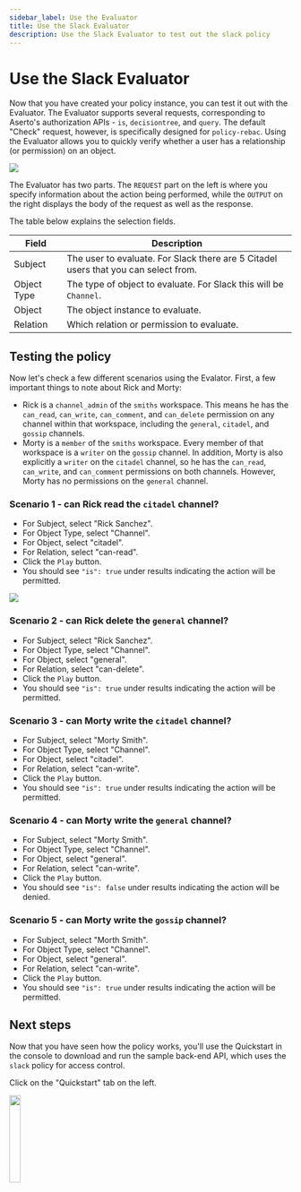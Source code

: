 ```yaml
---
sidebar_label: Use the Evaluator
title: Use the Slack Evaluator
description: Use the Slack Evaluator to test out the slack policy
---
```


# Use the Slack Evaluator

Now that you have created your policy instance, you can test it out with the Evaluator. The Evaluator supports several requests, corresponding to Aserto's authorization APIs - `is`, `decisiontree`, and `query`. The default "Check" request, however, is specifically designed for `policy-rebac`.  Using the Evaluator allows you to quickly verify whether a user has a relationship (or permission) on an object.

<img src="/quickstart-slack/slack-6-choose-instance.png" />

The Evaluator has two parts. The `REQUEST` part on the left is where you specify information about the action being performed, while the `OUTPUT` on the right displays the body of the request as well as the response.

The table below explains the selection fields.

|Field|Description|
|----|-----------|
|Subject|The user to evaluate. For Slack there are 5 Citadel users that you can select from.|
|Object Type|The type of object to evaluate. For Slack this will be `Channel`.|
|Object|The object instance to evaluate.|
|Relation|Which relation or permission to evaluate.|

## Testing the policy

Now let's check a few different scenarios using the Evalator. First, a few important things to note about Rick and Morty:

* Rick is a `channel_admin` of the `smiths` workspace. This means he has the `can_read`, `can_write`, `can_comment`, and `can_delete` permission on any channel within that workspace, including the `general`, `citadel`, and `gossip` channels.
* Morty is a `member` of the `smiths` workspace. Every member of that workspace is a `writer` on the `gossip` channel. In addition, Morty is also explicitly a `writer` on the `citadel` channel, so he has the `can_read`, `can_write`, and `can_comment` permissions on both channels. However, Morty has no permissions on the `general` channel.

### Scenario 1 - can Rick read the `citadel` channel?

* For Subject, select "Rick Sanchez".
* For Object Type, select "Channel".
* For Object, select "citadel".
* For Relation, select "can-read".
* Click the `Play` button.
* You should see `"is": true` under results indicating the action will be permitted.

<img src="/quickstart-slack/slack-7-evaluator.png" />

### Scenario 2 - can Rick delete the `general` channel?

* For Subject, select "Rick Sanchez".
* For Object Type, select "Channel".
* For Object, select "general".
* For Relation, select "can-delete".
* Click the `Play` button.
* You should see `"is": true` under results indicating the action will be permitted.

### Scenario 3 - can Morty write the `citadel` channel?

* For Subject, select "Morty Smith".
* For Object Type, select "Channel".
* For Object, select "citadel".
* For Relation, select "can-write".
* Click the `Play` button.
* You should see `"is": true` under results indicating the action will be permitted.

### Scenario 4 - can Morty write the `general` channel?

* For Subject, select "Morty Smith".
* For Object Type, select "Channel".
* For Object, select "general".
* For Relation, select "can-write".
* Click the `Play` button.
* You should see `"is": false` under results indicating the action will be denied.

### Scenario 5 - can Morty write the `gossip` channel?

* For Subject, select "Morth Smith".
* For Object Type, select "Channel".
* For Object, select "general".
* For Relation, select "can-write".
* Click the `Play` button.
* You should see `"is": true` under results indicating the action will be permitted.

## Next steps

Now that you have seen how the policy works, you'll use the Quickstart in the console to download and run the sample back-end API, which uses the `slack` policy for access control.

Click on the "Quickstart" tab on the left.

<img src="/quickstart-slack/slack-8-select-quickstart.png" width="20%" />